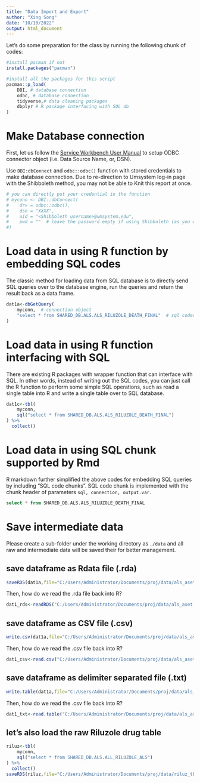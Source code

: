 ```yaml
---
title: "Data Import and Export"
author: "Xing Song"
date: "10/10/2022"
output: html_document
---
```


Let's do some preparation for the class by running the following chunk of codes:

```r
#install pacman if not
install.packages("pacman")

#install all the packages for this script
pacman::p_load(
    DBI, # database connection
    odbc, # database connection
    tidyverse,# data cleaning packages
    dbplyr # R package interfacing with SQL db
)
```

# Make Database connection
First, let us follow the [Service Workbench User Manual](https://github.com/RWD2E/Class_Secondary-Use-of-EHR-Data/blob/main/ref/AWS%20Service%20Workbench%20User%20Manual.md) to setup ODBC connector object (i.e. Data Source Name, or, DSN). 

Use `DBI:dbConnect` and `odbc::odbc()` function with stored credentials to make database connection. Due to re-direction to Umsystem log-in page with the Shibboleth method, you may not be able to Knit this report at once. 

```r
# you can directly put your credential in the function
# myconn <- DBI::dbConnect(
#    drv = odbc::odbc(),
#    dsn = "XXXX",
#    uid = "<Shibboleth username>@umsystem.edu", 
#    pwd = ""  # leave the password empty if using Shibboleth (as you will be prompted to the university log-in portal)
#) 
```

# Load data in using R function by embedding SQL codes
The classic method for loading data from SQL database is to directly send SQL queries over to the database engine, run the queries and return the result back as a data.frame.

```r
dat1a<-dbGetQuery(
    myconn,  # connection object
    "select * from SHARED_DB.ALS.ALS_RILUZOLE_DEATH_FINAL"  # sql codes
)
```

# Load data in using R function interfacing with SQL
There are existing R packages with wrapper function that can interface with SQL. In other words, instead of writing out the SQL codes, you can just call the R function to perform some simple SQL operations, such as read a single table into R and write a single table over to SQL database. 

```r
dat1c<-tbl(
    myconn,
    sql("select * from SHARED_DB.ALS.ALS_RILUZOLE_DEATH_FINAL")
) %>%
  collect()
```

# Load data in using SQL chunk supported by Rmd
R markdown further simplified the above codes for embedding SQL queries by including "SQL code chunks". SQL code chunk is implemented with the chunk header of parameters `sql, connection, output.var`. 

```sql
select * from SHARED_DB.ALS.ALS_RILUZOLE_DEATH_FINAL
```

# Save intermediate data
Please create a sub-folder under the working directory as `./data` and all raw and intermediate data will be saved their for better management. 

## save dataframe as Rdata file (.rda)
```r
saveRDS(dat1a,file="C:/Users/Administrator/Documents/proj/data/als_aset.rda")
```

Then, how do we read the .rda file back into R?

```r
dat1_rds<-readRDS("C:/Users/Administrator/Documents/proj/data/als_aset.rda")
```

## save dataframe as CSV file (.csv)
```r
write.csv(dat1a,file="C:/Users/Administrator/Documents/proj/data/als_aset.csv")
```

Then, how do we read the .csv file back into R?

```r
dat1_csv<-read.csv("C:/Users/Administrator/Documents/proj/data/als_aset.csv")
```

## save dataframe as delimiter separated file (.txt)
```r
write.table(dat1a,file="C:/Users/Administrator/Documents/proj/data/als_aset.txt",sep="|")
```

Then, how do we read the .csv file back into R?

```r
dat1_txt<-read.table("C:/Users/Administrator/Documents/proj/data/als_aset.txt",sep="|")
```

## let's also load the raw Riluzole drug table
```r
riluz<-tbl(
    myconn,
    sql("select * from SHARED_DB.ALS.ALL_RILUZOLE_ALS")
) %>%
  collect()
saveRDS(riluz,file="C:/Users/Administrator/Documents/proj/data/riluz_tbl.rda")
```